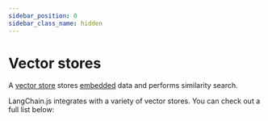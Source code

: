 ```yaml
---
sidebar_position: 0
sidebar_class_name: hidden
---
```


# Vector stores

A [vector store](/docs/concepts/#vectorstores) stores [embedded](/docs/concepts/#embedding-models) data and performs similarity search.

LangChain.js integrates with a variety of vector stores. You can check out a full list below:


<IndexTable />
